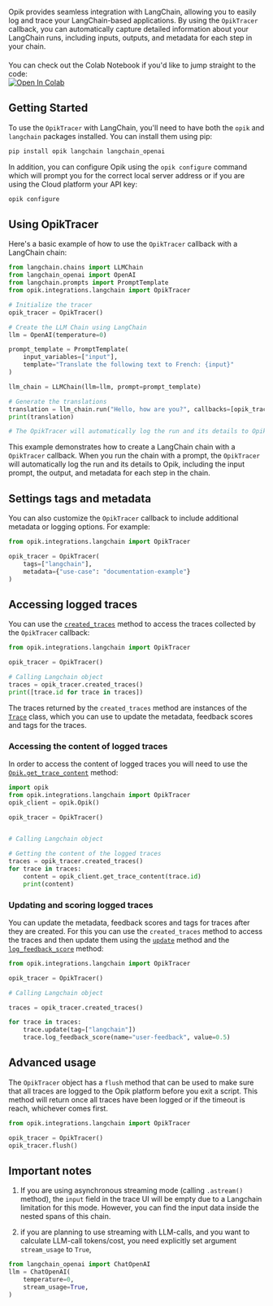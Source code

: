 Opik provides seamless integration with LangChain, allowing you to easily log and trace your LangChain-based applications. By using the `OpikTracer` callback, you can automatically capture detailed information about your LangChain runs, including inputs, outputs, and metadata for each step in your chain.

<div style="display: flex; align-items: center; flex-wrap: wrap; margin: 20px 0;">
  <span style="margin-right: 10px;">
    You can check out the Colab Notebook if you'd like to jump straight to the code:
  </span>
  <a
    className="no-external-icon"
    href="https://colab.research.google.com/github/comet-ml/opik/blob/main/apps/opik-documentation/documentation/docs/cookbook/langchain.ipynb"
    target="_blank"
    rel="noopener noreferrer"
  >
    <img
      src="https://colab.research.google.com/assets/colab-badge.svg"
      alt="Open In Colab"
      style="vertical-align: middle;"
    />
  </a>
</div>

## Getting Started

To use the `OpikTracer` with LangChain, you'll need to have both the `opik` and `langchain` packages installed. You can install them using pip:

```bash
pip install opik langchain langchain_openai
```

In addition, you can configure Opik using the `opik configure` command which will prompt you for the correct local server address or if you are using the Cloud platform your API key:

```bash
opik configure
```

## Using OpikTracer

Here's a basic example of how to use the `OpikTracer` callback with a LangChain chain:

```python
from langchain.chains import LLMChain
from langchain_openai import OpenAI
from langchain.prompts import PromptTemplate
from opik.integrations.langchain import OpikTracer

# Initialize the tracer
opik_tracer = OpikTracer()

# Create the LLM Chain using LangChain
llm = OpenAI(temperature=0)

prompt_template = PromptTemplate(
    input_variables=["input"],
    template="Translate the following text to French: {input}"
)

llm_chain = LLMChain(llm=llm, prompt=prompt_template)

# Generate the translations
translation = llm_chain.run("Hello, how are you?", callbacks=[opik_tracer])
print(translation)

# The OpikTracer will automatically log the run and its details to Opik
```

This example demonstrates how to create a LangChain chain with a `OpikTracer` callback. When you run the chain with a prompt, the `OpikTracer` will automatically log the run and its details to Opik, including the input prompt, the output, and metadata for each step in the chain.

## Settings tags and metadata

You can also customize the `OpikTracer` callback to include additional metadata or logging options. For example:

```python
from opik.integrations.langchain import OpikTracer

opik_tracer = OpikTracer(
    tags=["langchain"],
    metadata={"use-case": "documentation-example"}
)
```

## Accessing logged traces

You can use the [`created_traces`](https://www.comet.com/docs/opik/python-sdk-reference/integrations/langchain/OpikTracer.html) method to access the traces collected by the `OpikTracer` callback:

```python
from opik.integrations.langchain import OpikTracer

opik_tracer = OpikTracer()

# Calling Langchain object
traces = opik_tracer.created_traces()
print([trace.id for trace in traces])
```

The traces returned by the `created_traces` method are instances of the [`Trace`](https://www.comet.com/docs/opik/python-sdk-reference/Objects/Trace.html#opik.api_objects.trace.Trace) class, which you can use to update the metadata, feedback scores and tags for the traces.

### Accessing the content of logged traces

In order to access the content of logged traces you will need to use the [`Opik.get_trace_content`](https://www.comet.com/docs/opik/python-sdk-reference/Opik.html#opik.Opik.get_trace_content) method:

```python
import opik
from opik.integrations.langchain import OpikTracer
opik_client = opik.Opik()

opik_tracer = OpikTracer()


# Calling Langchain object

# Getting the content of the logged traces
traces = opik_tracer.created_traces()
for trace in traces:
    content = opik_client.get_trace_content(trace.id)
    print(content)
```

### Updating and scoring logged traces

You can update the metadata, feedback scores and tags for traces after they are created. For this you can use the `created_traces` method to access the traces and then update them using the [`update`](https://www.comet.com/docs/opik/python-sdk-reference/Objects/Trace.html#opik.api_objects.trace.Trace.update) method and the [`log_feedback_score`](https://www.comet.com/docs/opik/python-sdk-reference/Objects/Trace.html#opik.api_objects.trace.Trace.log_feedback_score) method:

```python
from opik.integrations.langchain import OpikTracer

opik_tracer = OpikTracer()

# Calling Langchain object

traces = opik_tracer.created_traces()

for trace in traces:
    trace.update(tag=["langchain"])
    trace.log_feedback_score(name="user-feedback", value=0.5)
```

## Advanced usage

The `OpikTracer` object has a `flush` method that can be used to make sure that all traces are logged to the Opik platform before you exit a script. This method will return once all traces have been logged or if the timeout is reach, whichever comes first.

```python
from opik.integrations.langchain import OpikTracer

opik_tracer = OpikTracer()
opik_tracer.flush()
```

## Important notes

1. If you are using asynchronous streaming mode (calling `.astream()` method), the `input` field in the trace UI will be empty due to a Langchain limitation for this mode.
   However, you can find the input data inside the nested spans of this chain.

2. if you are planning to use streaming with LLM-calls, and you want to calculate LLM-call tokens/cost, you need explicitly set argument `stream_usage` to `True`,

```python
from langchain_openai import ChatOpenAI
llm = ChatOpenAI(
    temperature=0,
    stream_usage=True,
)
```
